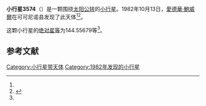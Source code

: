 {{Infobox planet
| bgcolour = #FFFFC0
| name = 3574 Rudaux
| symbol = 
| image = 
| caption = 
| discovery = yes
| discovery_ref = 
| discoverer = [[愛德華·鮑威爾|愛德華·鮑威爾]]
| discovery_site = [[可可尼诺县|可可尼诺县]] 
| discovered = 1982年10月13日
| designations = yes
| mp_name = 
| named_after = 
| alt_names = 1982 TQ/ 1933 UH1 / 1978 SF2
| mp_category = [[主带小行星|主带小行星]]
| orbit_ref = <ref name="a">[http://ssd.jpl.nasa.gov/sbdb.cgi?sstr=3574 3574 Rudaux] {{Wayback|url=http://ssd.jpl.nasa.gov/sbdb.cgi?sstr=3574 |date=20200918072422 }}，小行星數據庫瀏覽器（JPL Small-Body Database Browser）－[[美国国家航空航天局|美国国家航空航天局]]喷气推进实验室</ref>
| epoch = 2456400.5 (2013年4月18日更新)
| aphelion = {{convert|2.8664139|AU|km|3|abbr=on|lk=out}}
| perihelion = {{convert|1.9729755|AU|km|3|abbr=on}}
| semimajor = {{convert|2.4196947|AU|km|3|abbr=on}}
| eccentricity = 0.184618
| period = 1374.799265 [[日|日]]<br />3.76[[儒略年|儒略年]]
| avg_speed = 
| inclination = 4.66047
| asc_node = 225.09820
| mean_anomaly = 
| arg_peri = 144.55679
| satellites = 
| physical_characteristics = yes
| dimensions = 
| mass = 
| density = 
| surface_grav = 
| escape_velocity = 
| sidereal_day = 
| axial_tilt = 
| pole_ecliptic_lat = 
| pole_ecliptic_lon = 
| albedo = 
| temperatures= 
| temp_name1 = 
| mean_temp_1 = 
| max_temp_1 = 
| temp_name2 = 
| max_temp_2 = 
| spectral_type = 
| abs_magnitude = 144.55679
}}

'''小行星3574'''（{{lang-en|3574 Rudaux}}）是一颗围绕[[太阳|太阳]][[公转|公转]]的[[小行星|小行星]]。1982年10月13日，[[愛德華·鮑威爾|愛德華·鮑威爾]]在可可尼诺县发现了此天体<ref name="a" /><ref>{{cite news|title=小行星列表|url=http://cfa-www.harvard.edu/iau/lists/NumberedMPs.txt|accessdate=2013-07-08|newspaper=哈佛大学|archive-date=2008-05-17|archive-url=https://web.archive.org/web/20080517010638/http://cfa-www.harvard.edu/iau/lists/NumberedMPs.txt|dead-url=no}}</ref>。

这颗小行星的[[绝对星等|绝对星等]]为144.55679等<ref name="a" />。

==参考文献==
{{reflist}}
{{Minor Planet Number|[[小行星3573|小行星3573]]|[[小行星3575|小行星3575]]}}

{{小天体}}

[[Category:小行星带天体|Category:小行星带天体]]
[[Category:1982年发现的小行星|Category:1982年发现的小行星]]

{{asteroid-stub}}